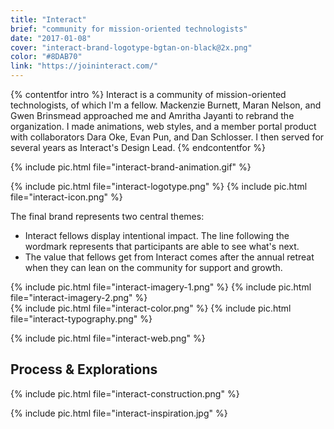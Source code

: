 ```yaml
---
title: "Interact"
brief: "community for mission-oriented technologists"
date: "2017-01-08"
cover: "interact-brand-logotype-bgtan-on-black@2x.png"
color: "#8DAB70"
link: "https://joininteract.com/"
---
```


{% contentfor intro %}
Interact is a community of mission-oriented technologists, of which I'm a fellow. Mackenzie Burnett, Maran Nelson, and Gwen Brinsmead approached me and Amritha Jayanti to rebrand the organization. I made animations, web styles, and a member portal product with collaborators Dara Oke, Evan Pun, and Dan Schlosser. I then served for several years as Interact's Design Lead.
{% endcontentfor %}

{% include pic.html file="interact-brand-animation.gif" %}

{% include pic.html file="interact-logotype.png" %}
{% include pic.html file="interact-icon.png" %}

The final brand represents two central themes:

- Interact fellows display intentional impact. The line following the wordmark represents that participants are able to see what's next.
- The value that fellows get from Interact comes after the annual retreat when they can lean on the community for support and growth.

<div class="two-column">
{% include pic.html file="interact-imagery-1.png" %}
{% include pic.html file="interact-imagery-2.png" %}
</div>

<div class="two-column">
{% include pic.html file="interact-color.png" %}
{% include pic.html file="interact-typography.png" %}
</div>

{% include pic.html file="interact-web.png" %}

## Process & Explorations

{% include pic.html file="interact-construction.png" %}

{% include pic.html file="interact-inspiration.jpg" %}
